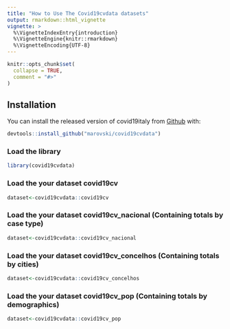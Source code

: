 ```yaml
---
title: "How to Use The Covid19cvdata datasets"
output: rmarkdown::html_vignette
vignette: >
  %\VignetteIndexEntry{introduction}
  %\VignetteEngine{knitr::rmarkdown}
  %\VignetteEncoding{UTF-8}
---
```


```r
knitr::opts_chunk$set(
  collapse = TRUE,
  comment = "#>"
)
```
## Installation

You can install the released version of covid19italy from [Github](https://github.com/marovski/covid19cvdata) with:

``` r
devtools::install_github("marovski/covid19cvdata")

```
### Load the library
```r

library(covid19cvdata)


```

### Load the your dataset covid19cv
```r
dataset<-covid19cvdata::covid19cv
```
### Load the your dataset covid19cv_nacional (Containing totals by case type)
```r
dataset<-covid19cvdata::covid19cv_nacional
```
### Load the your dataset covid19cv_concelhos (Containing totals by cities)
```r
dataset<-covid19cvdata::covid19cv_concelhos
```
### Load the your dataset covid19cv_pop (Containing totals by demographics)
```r
dataset<-covid19cvdata::covid19cv_pop
```
